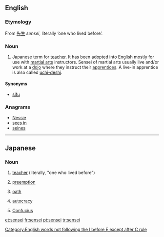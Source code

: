 ==English==

===Etymology===
From {{etyl|ja|en}} [[先生]] ''sensei'', literally ‘one who lived before’.

===Noun===
{{en-noun|pl=sensei|pl2=senseis}}

# Japanese term for [[teacher]].  It has been adopted into English mostly for use with [[martial arts]] instructors.  Sensei of martial arts usually live and/or work at a [[dojo]] where they instruct their [[apprentices]].  A live-in apprentice is also called [[uchi-deshi]].  

====Synonyms====
* [[sifu]]

===Anagrams===
* [[Nessie#English|Nessie]]
* [[sees in#English|sees in]]
* [[seines#English|seines]]

[[Category:English words not following the I before E except after C rule]]
----

==Japanese==

===Noun===
{{ja-noun|r|hira=せんせい}}

# {{ja-def|先生}} [[teacher]] (literally, "one who lived before")
# {{ja-def|先制}} [[preemption]]
# {{ja-def|宣誓}} [[oath]]
# {{ja-def|専制}} [[autocracy]]
# {{ja-def|先聖}} [[Confucius]]

[[et:sensei]]
[[fr:sensei]]
[[pt:sensei]]
[[tr:sensei]]